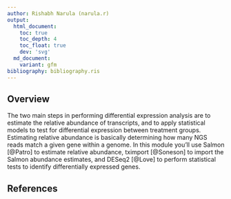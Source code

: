 ```yaml
---
author: Rishabh Narula (narula.r)
output:
  html_document:
    toc: true
    toc_depth: 4
    toc_float: true
    dev: 'svg'
  md_document:
    variant: gfm
bibliography: bibliography.ris
---
```


## Overview

The two main steps in performing differential expression analysis are to
estimate the relative abundance of transcripts, and to apply statistical models
to test for differential expression between treatment groups. Estimating
relative abundance is basically determining how many NGS reads match a given
gene within a genome. In this module you'll use Salmon [@Patro] to estimate
relative abundance, tximport [@Soneson] to import the Salmon abundance
estimates, and DESeq2 [@Love] to perform statistical tests to identify
differentially expressed genes. 

## References
